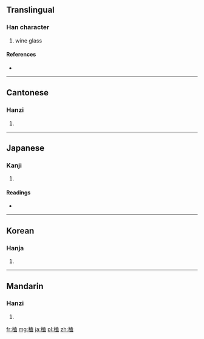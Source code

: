 ==Translingual==

===Han character===
{{Han char|rn=75|rad=木|as=10|sn=14|four=4491<sub>7</sub>|canj=木土戈廿 (DGIT)}}

# wine glass

====References====
* {{Han ref|kx=0545.120|dkj=15295|dj=0933.030|hdz=21260.100|uh=69BC|ud=27068|bh=E245|bd=57925}}

----

==Cantonese==

===Hanzi===
{{yue-hanzi|jyut=|y=hap6}}

# {{defn|lang=yue|sort=木10}}

----

==Japanese==

===Kanji===
{{ja-kanji|grade=|rs=木10}}

# {{defn|lang=ja|sort=木10}}

====Readings====
* {{ja-readings|on=[[こう]] (kō)|kun=[[さかだる]] (sakadaru)}}

----

==Korean==

===Hanja===
{{ko-hanja|hangeul=합|eumhun=|rv=hap|mr=hap|y=hap}}

# {{defn|lang=ko|sort=木10}}

----

==Mandarin==

===Hanzi===
{{cmn-hanzi|pin=[[kè]] ([[ke4]])|wg=k'o<sup>4</sup>}}

# {{defn|lang=cmn|sort=木10}}

[[fr:榼]]
[[mg:榼]]
[[ja:榼]]
[[pl:榼]]
[[zh:榼]]